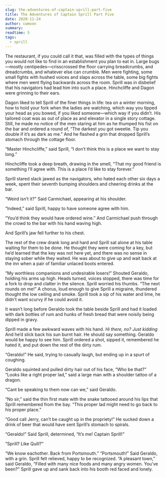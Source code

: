 ```yaml
---
slug: the-adventures-of-captain-sprill-part-five
title: The Adventures of Captain Sprill Part Five
date: 2020-11-24
author: cwmoon
summary:  
readtime: 5
tags:
  - sprill
---
```


The restaurant, if you could call it that, was filled with the types of things you would not like to find in an establishment you plan to eat in. Large bugs—mostly centipedes—crisscrossed the floor carrying breadcrumbs, and dreadcrumbs, and whatever else can crumble.  Men were fighting, some small fights with hushed voices and slaps across the table, some big fights where men went flying backwards across the room.  Sprill was in disbelief that his navigators had lead him into such a place.  Hinchcliffe and Dagon were grinning to their ears. 

Dagon liked to tell Sprill of the finer things in life: tea on a winter morning, how to hold your fork when the ladies are watching, which way you tipped your head as you bowed, if you liked someone—which way if you didn’t. His tailored coat was as out of place as and elevator in a single story cottage.  Still, he made no notice of the men staring at him as he thumped his fist on the bar and ordered a round of, “The darkest you got sweetie.  Tip you double if it’s as dark as me.” And he flashed a grin that dropped Sprill’s stomach through the cottage floor. 

“Master Hinchcliffe,” said Sprill, “I don’t think this is a place we want to stay long.”

Hinchcliffe took a deep breath, drawing in the smell, “That my good friend is something I’ll agree with.  This is a place I’d like to stay forever.”  

Sprill stared slack jawed as the navigators, who hated each other six days a week, spent their seventh bumping shoulders and cheering drinks at the bar.   

“Weird isn’t it?” Said Carmichael, appearing at his shoulder.

“Indeed,” said Sprill, happy to have someone agree with him. 

“You’d think they would have ordered wine.” And Carmichael push through the crowd to the bar with his hand waving high.

And Sprill’s jaw fell further to his chest. 

The rest of the crew drank long and hard and Sprill sat alone at his table waiting for them to be done.  He thought they were coming for a key, but he’d learned that the key was not here yet, and there was no sense in staying sober while they waited.   He was about to give up and wait back at the inn when a pair of familiar unlaced boots entered. 

“My worthless companions and undesirable losers!” Shouted Geraldo, holding his arms up high.  Heads turned, voices stopped, there was time for a fork to drop and clatter in the silence. Sprill worried his thumbs. “The next rounds on me!” A chorus, loud enough to give Sprill a migraine, thundered thought the low ceiling and smoke. Sprill took a sip of his water and lime, he didn’t want scurvy if he could avoid it. 

It wasn’t long before Geraldo took the table beside Sprill and had it loaded with dark bottles of rum and hunks of fresh bread that were noisily being dipped in gravy. 

Sprill made a few awkward waves with his hand.  *Hi there, no? Just kidding* And he’d slick back his sun burnt hair.  He should say something.  Geraldo would be happy to see him. Sprill ordered a shot, sipped it, remembered he hated it, and put down the rest of the dirty rum. 

“Geraldo!” He said, trying to casually laugh, but ending up in a spurt of coughing. 

Geraldo squinted and pulled dirty hair out of his face, “Who be that?”
“Looks like a right proper lad,” said a large man with a shoulder tattoo of a dragon. 

“Cant be speaking to them now can we,” said Geraldo. 

“No sir,” said the thin first mate with the snake tattooed around his lips that Sprill remembered from the bay. “This proper lad might need to go back to his proper place.” 

“Good call Jerry, can’t be caught up in the propriety!” He sucked down a drink of beer that would have sent Sprill’s stomach to spirals. 

“Geraldo!” Said Sprill, determined, “It’s me!  Captain Sprill!” 

“Sprill? Like Quill?”

“We know eachother.  Back from Portsmouth.”
“Portsmouth!” Said Geraldo, with a grin.  Sprill felt relieved, happy to be recognized.  “A pleasant town,” said Geraldo, “Filled with many nice foods and many angry women.  You’ve been?”
Sprill gave up and sank back into his booth red faced and lonely. 





















